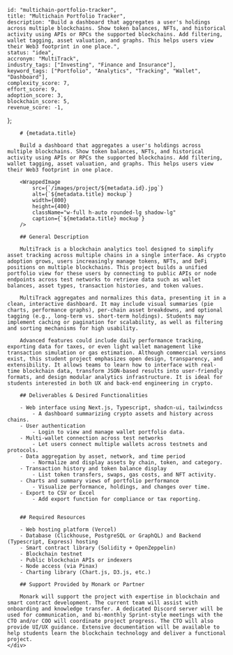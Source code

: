 
    
    id: "multichain-portfolio-tracker",
    title: "Multichain Portfolio Tracker",
    description: "Build a dashboard that aggregates a user's holdings across multiple blockchains. Show token balances, NFTs, and historical activity using APIs or RPCs the supported blockchains. Add filtering, wallet tagging, asset valuation, and graphs. This helps users view their Web3 footprint in one place.",
    status: "idea",
    accronym: "MultiTrack",
    industry_tags: ["Investing", "Finance and Insurance"],
    keyword_tags: ["Portfolio", "Analytics", "Tracking", "Wallet", "Dashboard"],
    complexity_score: 7,
    effort_score: 9,
    adoption_score: 3,
    blockchain_score: 5,
    revenue_score: -1,
};

<div className="flex">
    <div className="hidden sticky top-0">
        <ProjectMetadata metadata={metadata} />
    </div>
    <div className="w-full">

        # {metadata.title}

        Build a dashboard that aggregates a user's holdings across multiple blockchains. Show token balances, NFTs, and historical activity using APIs or RPCs the supported blockchains. Add filtering, wallet tagging, asset valuation, and graphs. This helps users view their Web3 footprint in one place.

        <WrappedImage
            src={`/images/project/${metadata.id}.jpg`}
            alt={`${metadata.title} mockup`}
            width={800}
            height={400}
            className="w-full h-auto rounded-lg shadow-lg"
            caption={`${metadata.title} mockup`}
        />

        ## General Description

        MultiTrack is a blockchain analytics tool designed to simplify asset tracking across multiple chains in a single interface. As crypto adoption grows, users increasingly manage tokens, NFTs, and DeFi positions on multiple blockchains. This project builds a unified portfolio view for these users by connecting to public APIs or node endpoints across test networks to retrieve data such as wallet balances, asset types, transaction histories, and token values.
        
        MultiTrack aggregates and normalizes this data, presenting it in a clean, interactive dashboard. It may include visual summaries (pie charts, performance graphs), per-chain asset breakdowns, and optional tagging (e.g., long-term vs. short-term holdings). Students may implement caching or pagination for scalability, as well as filtering and sorting mechanisms for high usability.
        
        Advanced features could include daily performance tracking, exporting data for taxes, or even light wallet management like transaction simulation or gas estimation. Although commercial versions exist, this student project emphasizes open design, transparency, and extensibility. It allows teams to learn how to interface with real-time blockchain data, transform JSON-based results into user-friendly formats, and design modular analytics infrastructure. It is ideal for students interested in both UX and back-end engineering in crypto.

        ## Deliverables & Desired Functionalities

        - Web interface using Next.js, Typescript, shadcn-ui, tailwindcss
            - A dashboard summarizing crypto assets and history across chains.
        - User authentication 
            - Login to view and manage wallet portfolio data.
        - Multi-wallet connection across test networks
            - Let users connect multiple wallets across testnets and protocols.
        - Data aggregation by asset, network, and time period
            - Normalize and display assets by chain, token, and category.
        - Transaction history and token balance display
            - List token transfers, swaps, gas costs, and NFT activity.
        - Charts and summary views of portfolio performance
            - Visualize performance, holdings, and changes over time.
        - Export to CSV or Excel
            - Add export function for compliance or tax reporting.


        ## Required Resources

        - Web hosting platform (Vercel)
        - Database (Clickhouse, PostgreSQL or GraphQL) and Backend (Typescript, Express) hosting
        - Smart contract library (Solidity + OpenZeppelin)
        - Blockchain testnet
        - Public blockchain APIs or indexers
        - Node access (via Pinax)
        - Charting library (Chart.js, D3.js, etc.)

        ## Support Provided by Monark or Partner

        Monark will support the project with expertise in blockchain and smart contract development. The current team will assist with onboarding and knowledge transfer. A dedicated Discord server will be used for communication, and bi-monthly Sprint-style meetings with the CTO and/or COO will coordinate project progress. The CTO will also provide UI/UX guidance. Extensive documentation will be available to help students learn the blockchain technology and deliver a functional project.
    </div>
</div>